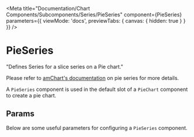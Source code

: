 
<Meta
  title="Documentation/Chart Components/Subcomponents/Series/PieSeries"
  component={PieSeries}
  parameters={{ viewMode: 'docs', previewTabs: { canvas: { hidden: true } } }}
/>

# PieSeries

"Defines Series for a slice series on a Pie chart."

Please refer to [amChart's documentation](https://www.amcharts.com/docs/v4/reference/pieseries/) on pie series for more details.

A `PieSeries` component is used in the default slot of a `PieChart` component to create a pie chart.

## Params

Below are some useful parameters for configuring a `PieSeries` component.

<Props of={PieSeries} />
